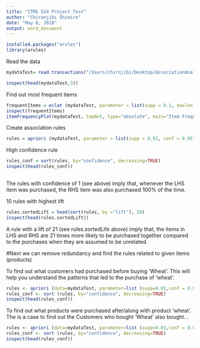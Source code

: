 ```yaml
---
title: "ITMG 524 Project Test"
author: "Chiranjibi Ghimire"
date: "May 8, 2018"
output: word_document
---
```


```r
installed.packages("arules")
library(arules)
```


Read the data

```r
mydataTest= read.transactions("/Users/chirnjibi/Desktop/AssociationAnalysisData.csv")
```



```r
inspect(head(mydataTest,3))
```

Find out most frequent items

```r
frequentItems = eclat (mydataTest, parameter = list(supp = 0.1, maxlen = 10))
inspect(frequentItems)
itemFrequencyPlot(mydataTest, topN=5, type="absolute", main="Item Frequency")
```


Create association rules

```r
rules = apriori (mydataTest, parameter = list(supp = 0.01, conf = 0.05))
```


High confidence rule
```r
rules_conf = sort(rules, by="confidence", decreasing=TRUE)
inspect(head(rules_conf))
        
```

The rules with confidence of 1  (see above) imply that, whenever the LHS item was purchased, the RHS item was also purchased 100% of the time.





10 rules with highest lift

```r
rules.sortedLift = head(sort(rules, by ="lift"), 20)
inspect(head(rules.sortedLift))
```

A rule with a lift of 21 (see rules.sortedLife above) imply that, the items in LHS and RHS are 21 times more likely to be purchased together compared to the purchases when they are assumed to be unrelated.



#Next we can remove redundancy and find the rules related to given items (products)

To find out what customers had purchased before buying 'Wheat'. This will help you understand the patterns that led to the purchase of 'wheat'.


```r
rules <- apriori (data=mydataTest, parameter=list (supp=0.01,conf = 0.05), appearance = list (default="lhs",rhs="wheat"), control = list (verbose=F))
rules_conf <- sort (rules, by="confidence", decreasing=TRUE)
inspect(head(rules_conf))
```



To find out what products were purchased after/along with product 'wheat'. The is a case to find out the Customers who bought 'Wheat' also bought...

```r
rules <- apriori (data=mydataTest, parameter=list (supp=0.01,conf = 0.05,minlen=2), appearance = list(default="rhs",lhs="wheat"), control = list(verbose=F))
rules_conf <- sort (rules, by="confidence", decreasing=TRUE)
inspect(head(rules_conf))
```
